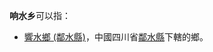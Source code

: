 '''响水乡'''可以指：
{{PRC admin/disambig|43/03/02/204/000|51/34/01/210/000|52/05/21/202/000}}
* [[響水鄉_(鄰水縣)|響水鄉 (鄰水縣)]]，中國四川省[[鄰水縣|鄰水縣]]下轄的鄉。
{{disambig|cat=三字中国乡名消歧义}}